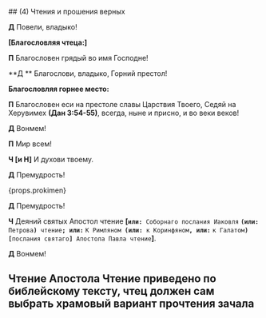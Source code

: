 
<p id="apostol"></p>
## (4) Чтения и прошения верных

**Д** Повели, владыко!

**[Благословляя чтеца:]**

**П** Благословен грядый во имя Господне!

**Д ** Благослови, владыко, Горний престол!

**Благословляя горнее место:**

**П** Благословен еси на престоле славы Царствия Твоего, Седяй на Херувимех
**(Дан 3:54-55)**, всегда, ныне и присно, и во веки веков!

**Д** Вонмем!

**П** Мир всем!

**Ч [и Н]** И духови твоему.

**Д** Премудрость!

<div>{props.prokimen}</div>

**Д** Премудрость!

**Ч** Деяний святых Апостол чтение
**<b>[</b>`или:`**` Соборнаго послания Иаковля`
**`(или:`**` Петрова`**`)`**` чтение`**`; или:`**
`К Римляном `**`(или:`**` к Коринфяном`**`, или:`**
`к Галатом`**`) [`**`послания святаго`**`]`**` Апо­сто­ла Павла чтение`**<b>]</b>**.

**Д** Вонмем!

## Чтение Апостола <Tooltip>Чтение приведено по библейскому тексту, чтец должен сам выбрать храмовый вариант прочтения зачала</Tooltip>
